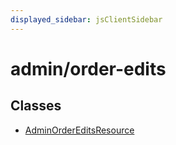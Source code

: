 ```yaml
---
displayed_sidebar: jsClientSidebar
---
```



# admin/order-edits

## Classes

- [AdminOrderEditsResource](../admin_order_edits/classes/admin_order_edits.AdminOrderEditsResource.mdx)
